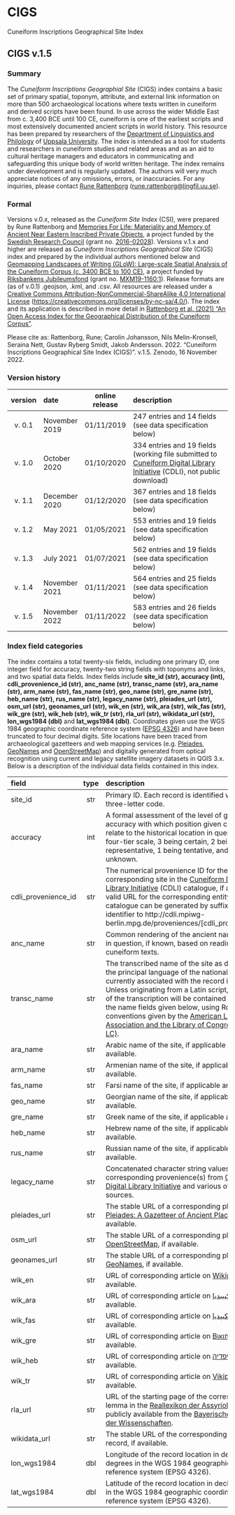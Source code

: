 # CIGS

Cuneiform Inscriptions Geographical Site Index

## CIGS v.1.5

### Summary 
The *Cuneiform Inscriptions Geographial Site* (CIGS) index contains a basic set of primary spatial, toponym, attribute, and external link information on more than 500 archaeological locations where texts written in cuneiform and derived scripts have been found. In use across the wider Middle East from c. 3,400 BCE until 100 CE, cuneiform is one of the earliest scripts and most extensively documented ancient scripts in world history. This resource has been prepared by researchers of the [Department of Linguistics and Philology](lingfil.uu.se) of [Uppsala University](uu.se). The index is intended as a tool for students and researchers in cuneiform studies and related areas and as an aid to cultural heritage managers and educators in communicating and safeguarding this unique body of world written heritage. The index remains under development and is regularly updated. The authors will very much appreciate notices of any omissions, errors, or inaccuracies. For any inquiries, please contact [Rune Rattenborg](https://www.katalog.uu.se/profile/?id=N18-1120) ([rune.rattenborg@lingfil.uu.se](mailto:rune.rattenborg@lingfil.uu.se)).

### Formal
Versions v.0.x, released as the _Cuneiform Site Index_ (CSI), were prepared by Rune Rattenborg and [Memories For Life: Materiality and Memory of Ancient Near Eastern Inscribed Private Objects](https://www.lingfil.uu.se/research/assyriology/current-projects/), a project funded by the [Swedish Research Council](https://www.vr.se) (grant no. [2016-02028](https://www.vr.se/swecris#/project/2016-02028_VR)). Versions v.1.x and higher are released as _Cuneiform Inscriptions Geographical Site_ (CIGS) index and prepared by the individual authors mentioned below and [Geomapping Landscapes of Writing (GLoW): Large-scale Spatial Analysis of the Cuneiform Corpus (c. 3400 BCE to 100 CE)](https://www.lingfil.uu.se/research/assyriology/glow/), a project funded by [Riksbankens Jubileumsfond](https://rj.se) (grant no. [MXM19-1160:1](https://rj.se/en/grants/2019/geomapping-landscapes-of-writing-glow-large-scale-spatial-analysis-of-the-cuneiform-corpus-c.-3400-bce-to-100-ce)). Release formats are (as of v.0.1) .geojson, .kml, and .csv. All resources are released under a [Creative Commons Attribution-NonCommercial-ShareAlike 4.0 International License](https://creativecommons.org/licenses/by-nc-sa/4.0/) ([https://creativecommons.org/licenses/by-nc-sa/4.0/](https://creativecommons.org/licenses/by-nc-sa/4.0/)). The index and its application is described in more detail in [Rattenborg et al. (2021) “An Open Access Index for the Geographical Distribution of the Cuneiform Corpus”](https://cdli.mpiwg-berlin.mpg.de/articles/cdlj/2021-1). 

Please cite as: Rattenborg, Rune; Carolin Johansson, Nils Melin-Kronsell, Seraina Nett, Gustav Ryberg Smidt, Jakob Andersson. 2022. "Cuneiform Inscriptions Geographical Site Index (CIGS)". v.1.5. Zenodo, 16 November 2022. 

### Version history

version | date | online release | description
:---:|:-----|:---:|:--------------------
v. 0.1 | November 2019 | 01/11/2019|247 entries and 14 fields (see data specification below)
v. 1.0 | October 2020|01/10/2020 | 334 entries and 19 fields (working file submitted to [Cuneiform Digital Library Initiative](http://cdli.mpiwg-berlin.mpg.de) (CDLI), not public download)
v. 1.1 | December 2020 | 01/12/2020 | 367 entries and 18 fields (see data specification below)
v. 1.2 | May 2021 | 01/05/2021 | 553 entries and 19 fields (see data specification below)
v. 1.3 | July 2021 | 01/07/2021 | 562 entries and 19 fields (see data specification below)
v. 1.4 | November 2021 | 01/11/2021 | 564 entries and 25 fields (see data specification below)
v. 1.5 | November 2022 | 01/11/2022 | 583 entries and 26 fields (see data specification below)

### Index field categories
The index contains a total twenty-six fields, including one primary ID, one integer field for accuracy, twenty-two string fields with toponyms and links, and two spatial data fields. Index fields include **site_id (str), accuracy (int), cdli_provenience_id (str), anc_name (str), transc_name (str), ara_name (str), arm_name (str), fas_name (str), geo_name (str), gre_name (str), heb_name (str), rus_name (str), legacy_name (str), pleiades_url (str), osm_url (str), geonames_url (str), wik_en (str), wik_ara (str), wik_fas (str), wik_gre (str), wik_heb (str), wik_tr (str), rla_url (str), wikidata_url (str), lon_wgs1984 (dbl)** and **lat_wgs1984 (dbl)**. Coordinates given use the WGS 1984 geographic coordinate reference system ([EPSG 4326](https://epsg.io/4326)) and have been truncated to four decimal digits. Site locations have been traced from archaeological gazetteers and web mapping services (e.g. [Pleiades](https://pleiades.stoa.org), [GeoNames](https://www.geonames.org) and [OpenStreetMap](https://www.openstreetmap.org)) and digitally generated from optical recognition using current and legacy satellite imagery datasets in QGIS 3.x. Below is a description of the individual data fields contained in this index.

field | type | description
:----|:----:|:--------------------------------
site_id | str | Primary ID. Each record is identified with a unique three-letter code.
accuracy | int | A formal assessment of the level of geographical accuracy with which position given can be said to relate to the historical location in question on a four-tier scale, 3 being certain, 2 being representative, 1 being tentative, and 0 being unknown. 
cdli_provenience_id | str | The numerical provenience ID for the corresponding site in the [Cuneiform Digital Library Initiative](http://cdli.mpiwg-berlin.mpg.de) (CDLI) catalogue, if available. A valid URL for the corresponding entity in the CDLI catalogue can be generated by suffixing this identifier to http://cdli.mpiwg-berlin.mpg.de/proveniences/[cdli_provenience_id]
anc_name | str | Common rendering of the ancient name of the site in question, if known, based on readings from cuneiform texts.
transc_name | str | The transcribed name of the site as drawn from the principal language of the national entity currently associated with the record in question. Unless originating from a Latin script, the source of the transcription will be contained in either of the name fields given below, using Romanization conventions given by the [American Library Association and the Library of Congress (ALA-LC)](https://www.loc.gov/catdir/cpso/roman.html).
ara_name | str | Arabic name of the site, if applicable and available.
arm_name| str | Armenian name of the site, if applicable and available.
fas_name | str | Farsi name of the site, if applicable and available. 
geo_name | str | Georgian name of the site, if applicable and available.
gre_name | str | Greek name of the site, if applicable and available. 
heb_name | str | Hebrew name of the site, if applicable and available. 
rus_name | str | Russian name of the site, if applicable and available.
legacy_name | str | Concatenated character string values for corresponding provenience(s) from [Cuneiform Digital Library Initiative](http://cdli.mpiwg-berlin.mpg.de) and various other data sources.
pleiades_url | str | The stable URL of a corresponding place record in [Pleiades: A Gazetteer of Ancient Places](https://pleiades.stoa.org), if available.
osm_url | str | The stable URL of a corresponding place record in [OpenStreetMap](https://www.openstreetmap.org), if available.
geonames_url | str | The stable URL of a corresponding place record in [GeoNames](https://www.geonames.org), if available.
wik_en | str | URL of corresponding article on [Wikipedia](https://en.wikipedia.org), if available.
wik_ara | str | URL of corresponding article on [ويكيبيديا](https://ar.wikipedia.org/), if available.
wik_fas | str | URL of corresponding article on [ويکیپديا](https://fa.wikipedia.org), if available.
wik_gre | str | URL of corresponding article on [Βικιπαίδεια](https://el.wikipedia.org/) if available.
wik_heb | str | URL of corresponding article on [ויקיפדיה](https://he.wikipedia.org/) if available.
wik_tr | str | URL of corresponding article on [Vikipedi](https://tr.wikipedia.org/) if available.
rla_url | str | URL of the starting page of the corresponding lemma in the [Reallexikon der Assyriologie](https://rla.badw.de/das-projekt.html) as publicly available from the [Bayerische Akademie der Wissenschaften](http://publikationen.badw.de/de/rla/).
wikidata_url | str | The stable URL of the corresponding [Wikidata](https://www.wikidata.org) record, if available.
lon_wgs1984 | dbl | Longitude of the record location in decimal degrees in the WGS 1984 geographic coordinate reference system (EPSG 4326).
lat_wgs1984 | dbl | Latitude of the record location in decimal degrees in the WGS 1984 geographic coordinate reference system (EPSG 4326).



